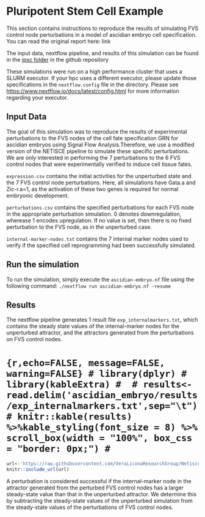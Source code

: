 # Pluripotent Stem Cell Example

This section contains instructions to reproduce the results of simulating FVS control node perturbations in a model of ascidian embryo cell specification. You can read the original report here: link

The input data, nextflow pipeline, and results of this simulation can be found in the [ipsc folder](https://github.com/VeraLiconaResearchGroup/Netisce/tree/main/ipsc) in the github repository

These simulations were run on a high performance cluster that uses a SLURM executor. If your hpc uses a different executor, please update those specifications in the `nextflow.config` file in the directory. Please see <https://www.nextflow.io/docs/latest/config.html> for more information regarding your executor.

## Input Data
The goal of this simulation was to reproduce the results of experimental perturbations to the FVS nodes of the cell fate specification GRN for ascidian embryos using Signal Flow Analysis.Therefore, we use a modified version of the NETISCE pipeline to simulate these specific perturbations.
We are only interested in performing the 7 perturbations to the 6 FVS control nodes that were experimentally verified to induce cell tissue fates.

`expression.csv` contains the initial activities for the unperturbed state and the 7 FVS control node perturbations. Here, all simulations have Gata.a and Zic-r.a=1, as the activation of these two genes is required for normal embryonic development. 

`perturbations.csv` contains the specified perturbations for each FVS node in the appropriate perturbation simulation. 0 denotes downregulation, wherease 1 encodes upregulation. If no value is set, then there is no fixed perturbation to the FVS node, as in the unperturbed case.

`internal-marker-nodes.txt` contains the 7 internal marker nodes used to verify if the specified cell reprogramming had been successfully simulated.

## Run the simulation
To run the simulation, simply execute the `ascidian-embryo.nf` file using the following command: `./nextflow run ascidian-embryo.nf -resume`

## Results
The nextflow pipeline generates 1 result file `exp_internalmarkers.txt`, which contains the steady state values of the internal-marker nodes for the unperturbed attractor, and the attractors generated from the perturbations on FVS control nodes.

# ```{r,echo=FALSE, message=FALSE, warning=FALSE}
# library(dplyr)
# library(kableExtra)
# 
# results<-read.delim('ascidian_embryo/results/exp_internalmarkers.txt',sep="\t")
# knitr::kable(results) %>%kable_styling(font_size = 8) %>% scroll_box(width = "100%", box_css = "border: 0px;")
# ```


```r
url<-'https://raw.githubusercontent.com/VeraLiconaResearchGroup/Netisce/main/ipsc/results/silhouette.png'
knitr::include_url(url)
```
A perturbation is considered successful if the internal-marker node in the attractor generated from the perturbed FVS control nodes has a larger steady-state value than that in the unperturbed attractor. We determine this by subtracting the steady-state values of the unperturbed simulation from the steady-state values of the perturbations of FVS control nodes.

<!-- ```{r,echo=FALSE, message=FALSE, warning=FALSE} -->

<!-- DACs<-sweep(as.matrix(results[2:8,2:8]),2,as.matrix(results[1,2:8])) -->
<!-- row.names(DACs)<-results$name[2:8] -->
<!-- DACs<-as.data.frame(DACs) %>%round(3) -->
<!-- where <- rbind(c(1,1), c(2,2), c(3,3)) -->
<!-- DACs[1,1]<-cell_spec(DACs[1,1], background = "yellow", format = "html") -->
<!-- DACs[2,2]<-cell_spec(DACs[2,2], background = "yellow", format = "html") -->
<!-- DACs[2,3]<-cell_spec(DACs[2,3], background = "yellow", format = "html") -->
<!-- DACs[4,5]<-cell_spec(DACs[4,5], background = "yellow", format = "html") -->
<!-- DACs[5,4]<-cell_spec(DACs[5,4], background = "yellow", format = "html") -->
<!-- DACs[6,6]<-cell_spec(DACs[6,6], background = "yellow", format = "html") -->
<!-- DACs[7,7]<-cell_spec(DACs[7,7], background = "yellow", format = "html") -->
<!-- knitr::kable(DACs,escape=F) %>% kable_styling(font_size = 8) %>% scroll_box(width = "100%", box_css = "border: 0px;")   -->
<!-- ``` -->
<!-- Here we see that for 6 out of the 7 perturbations to FVS controlnodes, we were able to upregulate the desired tissue marker when compared to the unperturbed state. -->

<!-- ## Visualizing Results -->
<!-- We can use radar plots to visualize the results of the SFA simulations of perturbations to the FVS control nodes. This can help us identify which perturbations successfully induced the appropriate tissue fate. In this context.  -->

<!-- The following code for generating radar plots was adapted from [datanovia.com](https://www.google.com/search?q=create+_beautiful_+radar+chart&oq=create+beautiful+rada&aqs=chrome.1.69i57j0i10i22i30.11973j0j1&sourceid=chrome&ie=UTF-8) is used to generate the radar charts. -->
<!-- **Note: ** you may need to adjust the formatting of `exp_internalmarkers.txt` so that the strings within quotations are placed into one column. -->
<!-- ```{r radar charts, echo=TRUE} -->
<!-- create_beautiful_radarchart <- function(data, color = "#00AFBB",  -->
<!--                                         vlabels = colnames(data), vlcex = 1, -->
<!--                                         caxislabels = NULL, title =row.names(data)[4], ...){ -->
<!--   radarchart( -->
<!--     data, axistype = 1, -->
<!--     # Customize the polygon -->
<!--     pcol = color, pfcol = scales::alpha(color, 0.5), plwd = 2, plty = 1, -->
<!--     # Customize the grid -->
<!--     cglcol = "grey", cglty = 1, cglwd = 0.8, -->
<!--     # Customize the axis -->
<!--     axislabcol = "grey",  -->
<!--     # Variable labels -->
<!--     vlcex = vlcex, vlabels = vlabels, -->
<!--     title = title, -->
<!--     centerzero = F, -->
<!--     caxislabels = caxislabels -->
<!--   ) -->
<!-- } -->
<!-- ``` -->


<!-- ```{r charts, out.width='50%',echo = TRUE,fig.show='hold'} -->
<!-- library(fmsb) -->
<!-- d1<-read.delim("ascidian_embryo/results/exp_internalmarkers.txt",sep="\t",row.names = 1,check.names = F) -->

<!-- maxcol<-apply(d1, 2, max) -->
<!-- mincol<-apply(d1, 2, min) -->

<!-- d2<-rbind(maxcol,mincol, d1) -->
<!-- rownames(d2)[1:2]<- c("Max", "Min") -->

<!-- par(mar = c(4, 0.1, 4, 0.1)) -->
<!-- for (i in 4:nrow(d2)) { -->
<!--   create_beautiful_radarchart(d2[c(1:3, i), ],color = c("#00AFBB", "#E7B800"),caxislabels = seq(round(min(d2[c(1:3, i),]),1),round(max(d2[c(1:3, i),]),1),.2));legend(x=0.4, y=1.4, legend =c("unperturbed","FVS perturbation") , bty = "n", pch=20 , col=c("#00AFBB", "#E7B800") , text.col = "black", cex=1, pt.cex=2) -->
<!-- } -->
<!-- ``` -->




